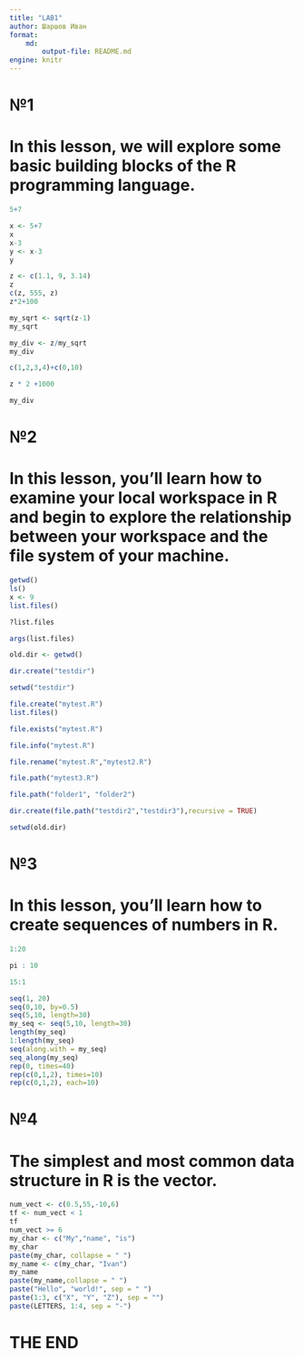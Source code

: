 ```yaml
---
title: "LAB1"
author: Шаршов Иван
format: 
    md:
        output-file: README.md
engine: knitr
---
```


# №1

# In this lesson, we will explore some basic building blocks of the R programming language.

```r
5+7
```

```r
x <- 5+7
x
x-3
y <- x-3
y

z <- c(1.1, 9, 3.14)
z
c(z, 555, z)
z*2+100

my_sqrt <- sqrt(z-1)
my_sqrt

my_div <- z/my_sqrt
my_div

c(1,2,3,4)+c(0,10)

z * 2 +1000

my_div
```
# №2
# In this lesson, you'll learn how to examine your local workspace in R and begin to explore the relationship between your workspace and the file system of your machine.
```r
getwd()
ls()
x <- 9
list.files()

?list.files

args(list.files)

old.dir <- getwd()

dir.create("testdir")

setwd("testdir")

file.create("mytest.R")
list.files()

file.exists("mytest.R")

file.info("mytest.R")

file.rename("mytest.R","mytest2.R")

file.path("mytest3.R")

file.path("folder1", "folder2")

dir.create(file.path("testdir2","testdir3"),recursive = TRUE)

setwd(old.dir)
```
# №3
# In this lesson, you'll learn how to create sequences of numbers in R.

```r
1:20

pi : 10

15:1

seq(1, 20)
seq(0,10, by=0.5)
seq(5,10, length=30)
my_seq <- seq(5,10, length=30)
length(my_seq)
1:length(my_seq)
seq(along.with = my_seq)
seq_along(my_seq)
rep(0, times=40)
rep(c(0,1,2), times=10)
rep(c(0,1,2), each=10)
```
# №4
# The simplest and most common data structure in R is the vector.
```r
num_vect <- c(0.5,55,-10,6)
tf <- num_vect < 1
tf
num_vect >= 6
my_char <- c("My","name", "is")
my_char
paste(my_char, collapse = " ")
my_name <- c(my_char, "Ivan")
my_name
paste(my_name,collapse = " ")
paste("Hello", "world!", sep = " ")
paste(1:3, c("X", "Y", "Z"), sep = "")
paste(LETTERS, 1:4, sep = "-")

```
# THE END

